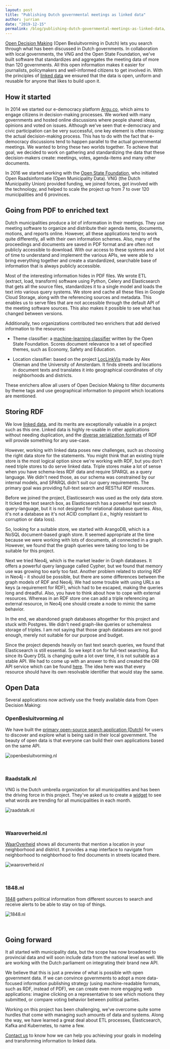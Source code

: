 ```yaml
---
layout: post
title: "Publishing Dutch governmental meetings as linked data"
author: jurrian
date: "2019-12-15"
permalink: /blog/publishing-dutch-governmental-meetings-as-linked-data/
---
```


[Open Decision Making](https://openbesluitvorming.nl) (Open Besluitvorming in Dutch) lets you search through what has been discussed in Dutch governments.
In collaboration with local governments, the VNG and the Open State Foundation, we've built software that standardizes and aggregates the meeting data of more than 120 governments.
All this open information makes it easier for journalists, policymakers and well-informed citizens to get involved in.
With the principles of [linked data](/what-is-linked-data/) we ensured that the data is open, uniform and reusable for anyone that likes to build upon it.

## How it started

In 2014 we started our e-democracy platform [Argu.co](https://argu.co), which aims to engage citizens in decision-making processes.
We worked with many governments and hosted online discussions where people shared ideas, opinions and voted on issues.
Although we've seen that e-democracy and civic participation can be very successful, one key element is often missing: the actual decision-making process.
This has to do with the fact that e-democracy discussions tend to happen parallel to the actual governmental meetings.
We wanted to bring these two worlds together.
To achieve that goal, we decided to work on gathering and standardizing the data that these decision-makers create: meetings, votes, agenda-items and many other documents.

In 2016 we started working with the [Open State Foundation](https://openstate.eu/), who initiated Open Raadsinformatie (Open Municipality Data).
VNG (the Dutch Municipality Union) provided funding, we joined forces, got involved with the technology, and helped to scale the project up from 7 to over 120 municipalities and 6 provinces.

## Going from PDF to enriched text

Dutch municipalities produce a *lot* of information in their meetings.
They use meeting software to organize and distribute their agenda items, documents, motions, and reports online.
However, all these applications tend to work quite differently, all with their own information schemes.
Also, many of the proceedings and documents are saved in PDF format and are often not publicly accessible to download.
With our access to these systems and a lot of time to understand and implement the various APIs, we were able to bring everything together and create a standardized, searchable base of information that is always publicly accessible.

Most of the interesting information hides in PDF files.
We wrote ETL (extract, load, transform) software using Python, Celery and Elasticsearch that gets all the source files, standardizes it to a single model and loads the text into various query systems.
We store and cache all these files in Google Cloud Storage, along with the referencing sources and metadata.
This enables us to serve files that are not accessible through the default API of the meeting software sources.
This also makes it possible to see what has changed between versions.

Additionally, two organizations contributed two enrichers that add derived information to the resources:

- Theme classifier: a [machine-learning classifier](https://github.com/openstate/ori-theme-classifier) written by the Open State Foundation.
Scores document relevance to a set of specified themes, such as Economy, Safety and Education.

- Location classifier: based on the project [LocLinkVis](https://bitbucket.org/aolieman/loclinkvis/) made by Alex Olieman and the University of Amsterdam.
It finds streets and locations in document texts and translates it into geographical coordinates of city neighborhoods and districts.

These enrichers allow all users of Open Decision Making to filter documents by theme tags and use geographical information to pinpoint which locations are mentioned.

## Storing RDF

We love [linked data](what-is-linked-data/), and its merits are exceptionally valuable in a project such as this one.
Linked data is highly re-usable in other applications without needing duplication, and the [diverse serialization formats](/blog/rdf-serialization-formats/) of RDF will provide something for any use-case.

However, working with linked data poses new challenges, such as choosing the right data store for the statements.
You might think that an existing triple store is the most logical option since we're working with RDF, but you don't need triple stores to do serve linked data.
Triple stores make a lot of sense when you have schema-less RDF data and require SPARQL as a query language.
We didn't need those, as our schema was constrained by our internal models, and SPARQL didn't suit our query requirements.
The primary goal was providing full-text search and RESTful RDF resources.

Before we joined the project, Elasticsearch was used as the only data store.
It ticked the text search box, as Elasticsearch has a powerful text search query-language, but it is not designed for relational database queries.
Also, it's not a database as it's not ACID compliant (i.e., highly resistant to corruption or data loss).

So, looking for a suitable store, we started with ArangoDB, which is a NoSQL document-based graph store.
It seemed appropriate at the time because we were working with lots of documents, all connected in a graph.
However, we found that the graph queries were taking too long to be suitable for this project.

Next we tried Neo4j, which is the market leader in Graph databases.
It offers a powerful query language called Cypher, but we found that memory use was growing too early too fast.
Another problem related to storing RDF in Neo4j - it should be possible, but there are some differences between the graph models of RDF and Neo4j.
We had some trouble with using URLs as keys (a requirement for RDF), which had to be escaped, making the queries long and dreadful.
Also, you have to think about how to cope with external resources.
Whereas in an RDF store one can add a triple referencing an external resource, in Neo4j one should create a node to mimic the same behavior.

In the end, we abandoned graph databases altogether for this project and stuck with Postgres.
We didn't need graph-like queries or schemaless storage of triples.
I am not saying that those graph databases are not good enough, merely not suitable for our purpose and budget.

Since the project depends heavily on fast text search queries, we found that Elasticsearch is still essential.
So we kept it on for full-text searching.
But since its Query DSL is changing quite a lot over time, it is not suitable as a stable API.
We had to come up with an answer to this and created the ORI API service which can be found [here](https://id.openraadsinformatie.nl/).
The idea here was that every resource should have its own resolvable identifier that would stay the same.

## Open Data

Several applications now actively use the freely available data from Open Decision Making:

### OpenBesluitvorming.nl

We have built the [primary open-source search application (Dutch)](https://openbesluitvorming.nl) for users to discover and explore what is being said in their local government.
The beauty of open data is that everyone can build their own applications based on the same API.

![openbesluitvorming.nl](/images/posts/ori/zoek-openraadsinformatie.jpg "openbesluitvorming.nl")

&nbsp;

### Raadstalk.nl

VNG is the Dutch umbrella organization for all municipalities and has been the driving force in this project.
They've asked us to create a [widget](https://raadstalk.nl) to see what words are trending for all municipalities in each month.

![raadstalk.nl](/images/posts/ori/raadstalk.jpg "Raadstalk.nl")

&nbsp;

### Waaroverheid.nl

[WaarOverheid](https://waaroverheid.nl) shows all documents that mention a location in your neighborhood and district.
It provides a map interface to navigate from neighborhood to neighborhood to find documents in streets located there.

![waaroverheid.nl](/images/posts/ori/waaroverheid.jpg "Waaroverheid.nl")

&nbsp;

### 1848.nl

[1848](https://1848.nl) gathers political information from different sources to search and receive alerts to be able to stay on top of things.

![1848.nl](/images/posts/ori/1848.jpg "1848.nl")

&nbsp;

## Going forward

It all started with municipality data, but the scope has now broadened to provincial data and will soon include data from the national level as well.
We are working with the Dutch parliament on integrating their brand new API.

We believe that this is just a preview of what is possible with open government data.
If we can convince governments to adopt a more data-focused information publishing strategy (using machine-readable formats, such as RDF, instead of PDF), we can create even more engaging web applications: imagine clicking on a representative to see which motions they submitted, or compare voting behavior between political parties.

Working on this project has been challenging, we've overcome quite some hurdles that come with managing such amounts of data and systems.
Along the way, we have learned a great deal about ETL processes, Elasticsearch, Kafka and Kubernetes, to name a few.

[Contact us](/contact) to know how we can help you achieving your goals in modeling and transforming information to linked data.
